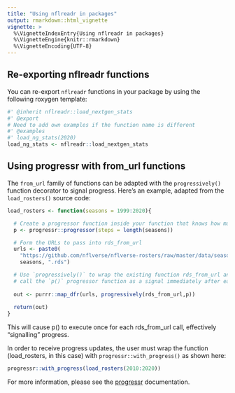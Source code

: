 ```yaml
---
title: "Using nflreadr in packages"
output: rmarkdown::html_vignette
vignette: >
  %\VignetteIndexEntry{Using nflreadr in packages}
  %\VignetteEngine{knitr::rmarkdown}
  %\VignetteEncoding{UTF-8}
---
```


## Re-exporting nflreadr functions

You can re-export `nflreadr` functions in your package by using the following roxygen template:

```r
#' @inherit nflreadr::load_nextgen_stats
#' @export
# Need to add own examples if the function name is different
#' @examples
#' load_ng_stats(2020)
load_ng_stats <- nflreadr::load_nextgen_stats
```

## Using progressr with from_url functions

The `from_url` family of functions can be adapted with the `progressively()` function decorator to signal progress. Here's an example, adapted from the `load_rosters()` source code:

```r
load_rosters <- function(seasons = 1999:2020){

  # Create a progressor function inside your function that knows how many "steps" there will be
  p <- progressr::progressor(steps = length(seasons)) 

  # Form the URLs to pass into rds_from_url
  urls <- paste0(
    "https://github.com/nflverse/nflverse-rosters/raw/master/data/seasons/roster_",
    seasons, ".rds")

  # Use `progressively()` to wrap the existing function rds_from_url and 
  # call the `p()` progressor function as a signal immediately after each iteration
  
  out <- purrr::map_dfr(urls, progressively(rds_from_url,p))
  
  return(out)
}
```

This will cause p() to execute once for each rds_from_url call, effectively "signalling" progress.

In order to receive progress updates, the user must wrap the function (load_rosters, in this case) with `progressr::with_progress()` as shown here:

```r
progressr::with_progress(load_rosters(2010:2020))
```

For more information, please see the [progressr](https://progressr.futureverse.org) documentation.
